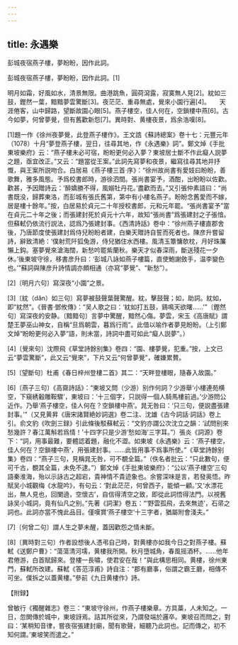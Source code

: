```yaml
---
---
---
```

title: 永遇樂
---




彭城夜宿燕子樓，夢盼盼，因作此詞。

彭城夜宿燕子樓，夢盼盼，因作此詞。[1]

明月如霜，好風如水，清景無限。曲港跳魚，圓荷瀉露，寂寞無人見[2]。紞如三鼓，鏗然一葉，黯黯夢雲驚斷[3]。夜茫茫、重尋無處，覺來小園行遍[4]。　　天涯倦客，山中歸路，望斷故園心眼[5]。燕子樓空，佳人何在，空鎖樓中燕[6]。古今如夢，何曾夢覺，但有舊歡新怨[7]。異時對、黄樓夜景，爲余浩嘆[8]。

[1]題一作《徐州夜夢覺，此登燕子樓作》。王文誥《蘇詩總案》卷十七：元豐元年（1078）十月“夢登燕子樓，翌日，往尋其地，作《永遇樂》詞”。鄭文焯《手批東坡樂府》云：“燕子樓未必可宿，盼盼更何必入夢？東坡居士斷不作此癡人説夢之題，亟宜改正。”又云：“題當從王案。”此詞先寫夢和夜景，繼寫往尋其地并抒慨，與王案所説吻合。白居易《燕子樓三首·序》：“徐州故尚書有愛妓曰盼盼，善歌舞，雅多風態。予爲校書郎時，游徐泗間。張尚書宴予，酒酣，出盼盼以佐歡。歡甚，予因贈詩云：‘醉嬌勝不得，風嫋牡丹花。’盡歡而去。”又引張仲素語曰：“尚書既没，歸葬東洛，而彭城有張氏舊第，第中有小樓名燕子。盼盼念舊愛而不嫁，居是樓十餘年。”按，白居易於貞元二十年授校書郎，元和元年罷。“張尚書宴予”當在貞元二十年之後；而張建封死於貞元十六年，故知“張尚書”爲張建封之子張愔。但蘇軾仍依流行説法，認爲乃張建封事。《西清詩話》卷中：“徐州燕子樓直郡舍後，乃唐節度使張建封爲侍兒盼盼者建，白樂天贈詩自誓而死者也。陳彦升嘗留詩，辭致清絶：‘僕射荒阡狐兔游，侍兒猶住水西樓。風清玉簟慵欹枕，月好珠簾懶上鈎。塞夢覺來滄海闊，新愁吟罷紫蘭秋。樂天才似春深雨，斷送殘花一夕休。’後東坡守徐，移書彦升曰：‘彭城八詠如燕子樓篇，直使鮑謝斂手，温李變色也。’”蘇詞與陳彦升詩情調亦頗相通（亦寫“夢覺”、“新愁”）。

[2]〔明月六句〕寫深夜“小園”之景。

[3]〔紞（dǎn）如三句〕寫夢被鼓聲葉聲驚醒。紞，擊鼓聲；如，助詞。紞如，即“紞然”。《晉書·鄧攸傳》：“吴人歌之曰：‘紞如打五鼓，鷄鳴天欲曙……’”〔鏗然句〕寫深夜的安静。〔黯黯句〕言夢中驚醒，黯然心傷。夢雲，宋玉《高唐賦》謂楚王夢巫山神女，自稱“旦爲朝雲，暮爲行雨”。此借以喻作者夢見盼盼。（上引鄭文焯“盼盼更何必入夢”語，則未當，詩詞中盡可如此“癡人説夢”。）

[4]〔覺來句〕沈際飛《草堂詩餘别集》卷四：“園、樓夢覺，犯重。”按，上文已云“夢雲驚斷”，此又云“覺來”，下片又云“何曾夢覺”，確嫌累贅。

[5]〔望斷句〕杜甫《春日梓州登樓二首》其二：“天畔登樓眼，隨春入故園。”

[6]〔燕子三句〕《高齋詩話》：“東坡又問（少游）别作何詞？少游舉‘小樓連苑横空，下窺綉轂雕鞍驟’，東坡曰：‘十三個字，只説得一個人騎馬樓前過。’少游問公近作。乃舉‘燕子樓空，佳人何在？空鎖樓中燕’。晁无咎曰：‘只三句，便説盡張建封事。’”（又見黄昇《唐宋諸賢絶妙詞選》卷二注、沈雄《古今詞話·詞話》卷上引。俞文豹《吹劍三録》引此條後駁蘇軾云：“文豹亦謂公次沈立之韻：‘試問别來愁幾許？春江萬斛若爲情！’十四字只是少游‘愁如海’三字耳。”）張炎《詞源》卷下：“詞，用事最難，要體認着題，融化不澀。如東坡《永遇樂》云：‘燕子樓空，佳人何在？空鎖樓中燕’，用張建封事。……此皆用事不爲事所使。”《草堂詩餘别集》卷四：“燕子三句，見稱晁无咎，可不覩全篇。”（佚名者批云：“只此數句，便可千古，覩其全篇，未免不逮。”）鄭文焯《手批東坡樂府》：“公以‘燕子樓空’三句語秦淮海，殆以示詠古之超宕，貴神情不貴迹象也。余嘗深味是言，若發奥悟。昨賦吴小城觀梅《水龍吟》，有句云：‘對此茫茫，何曾西子，能傾一顧。’又‘水漂花出，無人見也，回闌遶，空懷古’，自信得清空之致，即從此詞悟得法門。以視舊詠吴小城詞，竟有仙凡之别。”先著《詞潔》卷五：“‘野雲孤飛，去來無迹’，石帚之詞也。此詞亦當不愧此品目。僅嘆賞‘燕子樓空’十三字者，猶屬附會淺夫。”

[7]〔何曾二句〕謂人生之夢未醒，蓋因歡怨之情未斷。

[8]〔異時對三句〕作者設想後人憑弔自己時，對黄樓亦如我今日之對燕子樓。蘇軾《送鄭户曹》：“蕩蕩清河壖，黄樓我所開。秋月墮城角，春風摇酒杯。……他年君倦游，白首賦歸來。登樓一長嘯，使君安在哉！”與此構思相同。黄樓，徐州東門，蘇軾所改建。蘇軾《答范淳甫》詩自注：“郡有廳事，俗謂之霸王廳，相傳不可坐。僕拆之以蓋黄樓。”參前《九日黄樓作》詩。

【附録】

曾敏行《獨醒雜志》卷三：“東坡守徐州，作燕子樓樂章。方具藁，人未知之。一日，忽閧傳於城中，東坡訝焉。詰其所從來，乃謂發端於邏卒。東坡召而問之，對曰：‘某稍知音律，嘗夜宿張建封廟，聞有歌聲，細聽乃此詞也。記而傳之，初不知何謂。’東坡笑而遣之。”